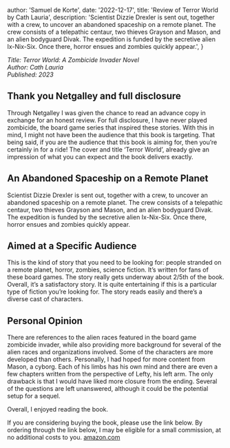 



  author: 'Samuel de Korte',
  date: '2022-12-17',
  title: 'Review of Terror World by Cath Lauria',
  description:
    'Scientist Dizzie Drexler is sent out, together with a crew, to uncover an abandoned spaceship on a remote planet. The crew consists of a telepathic centaur, two thieves Grayson and Mason, and an alien bodyguard Divak. The expedition is funded by the secretive alien Ix-Nix-Six. Once there, horror ensues and zombies quickly appear.',
}


*Title: Terror World: A Zombicide Invader Novel  
Author: Cath Lauria   
Published: 2023*  


## Thank you Netgalley and full disclosure
Through Netgalley I was given the chance to read an advance copy in exchange for an honest review. For full disclosure, I have never played zombicide, the board game series that inspired these stories. With this in mind, I might not have been the audience that this book is targeting. That being said, if you are the audience that this book is aiming for, then you’re certainly in for a ride! The cover and title ‘Terror World’, already give an impression of what you can expect and the book delivers exactly. 

## An Abandoned Spaceship on a Remote Planet
Scientist Dizzie Drexler is sent out, together with a crew, to uncover an abandoned spaceship on a remote planet. The crew consists of a telepathic centaur, two thieves Grayson and Mason, and an alien bodyguard Divak. The expedition is funded by the secretive alien Ix-Nix-Six. Once there, horror ensues and zombies quickly appear.

## Aimed at a Specific Audience
This is the kind of story that you need to be looking for: people stranded on a remote planet, horror, zombies, science fiction. It’s written for fans of these board games. The story really gets underway about 2/5th of the book. Overall, it’s a satisfactory story. It is quite entertaining if this is a particular type of fiction you’re looking for. The story reads easily and there’s a diverse cast of characters. 

## Personal Opinion
There are references to the alien races featured in the board game zombicide invader, while also providing more background for several of the alien races and organizations involved. Some of the characters are more developed than others. Personally, I had hoped for more content from Mason, a cyborg. Each of his limbs has his own mind and there are even a few chapters written from the perspective of Lefty, his left arm. The only drawback is that I would have liked more closure from the ending. Several of the questions are left unanswered, although it could be the potential setup for a sequel. 

Overall, I enjoyed reading the book. 
  
If you are considering buying the book, please use the link below. By ordering through the link below, I may be eligible for a small commission, at no additional costs to you.
[amazon.com](https://amzn.to/3BIKlxD)

